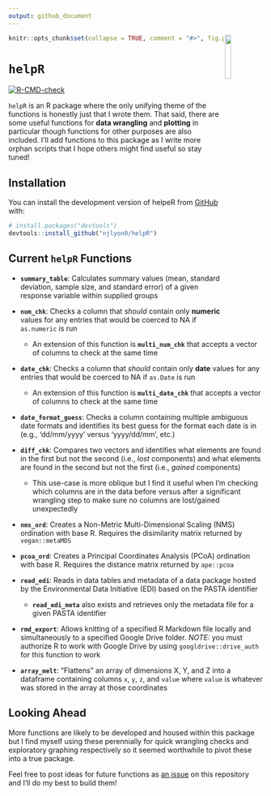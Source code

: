 ```yaml
---
output: github_document
---
```


<!-- README.md is generated from README.Rmd. Please edit that file -->

<img src = "inst/images/helpR_hex.png" align = "right" width = "15%"/>

```r
knitr::opts_chunk$set(collapse = TRUE, comment = "#>", fig.path = "man/figures/README-")
```

# `helpR`

<!-- badges: start -->
[![R-CMD-check](https://github.com/njlyon0/helpR/workflows/R-CMD-check/badge.svg)](https://github.com/njlyon0/helpR/actions)
<!-- badges: end -->

`helpR` is an R package where the only unifying theme of the functions is honestly just that I wrote them. That said, there are some useful functions for **data wrangling** and **plotting** in particular though functions for other purposes are also included. I'll add functions to this package as I write more orphan scripts that I hope others might find useful so stay tuned!

## Installation

You can install the development version of helpeR from [GitHub](https://github.com/) with:

``` r
# install.packages("devtools")
devtools::install_github("njlyon0/helpR")
```

## Current `helpR` Functions

- **`summary_table`**: Calculates summary values (mean, standard deviation, sample size, and standard error) of a given response variable within supplied groups

- **`num_chk`**: Checks a column that *should* contain only **numeric** values for any entries that would be coerced to NA if `as.numeric` is run

    - An extension of this function is **`multi_num_chk`** that accepts a vector of columns to check at the same time

- **`date_chk`**: Checks a column that *should* contain only **date** values for any entries that would be coerced to NA if `as.Date` is run

    - An extension of this function is **`multi_date_chk`** that accepts a vector of columns to check at the same time
    
- **`date_format_guess`**: Checks a column containing multiple ambiguous date formats and identifies its best guess for the format each date is in (e.g., 'dd/mm/yyyy' versus 'yyyy/dd/mm', etc.)

- **`diff_chk`**: Compares two vectors and identifies what elements are found in the first but not the second (i.e., *lost* components) and what elements are found in the second but not the first (i.e., *gained* components)

    - This use-case is more oblique but I find it useful when I'm checking which columns are in the data before versus after a significant wrangling step to make sure no columns are lost/gained unexpectedly

- **`nms_ord`**: Creates a Non-Metric Multi-Dimensional Scaling (NMS) ordination with base R. Requires the disimilarity matrix returned by `vegan::metaMDS`

- **`pcoa_ord`**: Creates a Principal Coordinates Analysis (PCoA) ordination with base R. Requires the distance matrix returned by `ape::pcoa`

- **`read_edi`**: Reads in data tables and metadata of a data package hosted by the Environmental Data Initiative (EDI) based on the PASTA identifier

    - **`read_edi_meta`** also exists and retrieves only the metadata file for a given PASTA identifier

- **`rmd_export`**: Allows knitting of a specified R Markdown file locally and simultaneously to a specified Google Drive folder. *NOTE:* you must authorize R to work with Google Drive by using `googldrive::drive_auth` for this function to work

- **`array_melt`**: "Flattens" an array of dimensions X, Y, and Z into a dataframe containing columns `x`, `y`, `z`, and `value` where `value` is whatever was stored in the array at those coordinates

## Looking Ahead

More functions are likely to be developed and housed within this package but I find myself using these perennially for quick wrangling checks and exploratory graphing respectively so it seemed worthwhile to pivot these into a true package.

Feel free to post ideas for future functions as [an issue](https://github.com/njlyon0/helpR/issues) on this repository and I'll do my best to build them!
